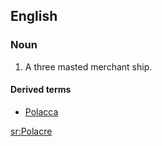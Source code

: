 ==English==

===Noun===
{{wikipedia}}
{{en-noun}}

# {{nautical|obsolete}} A three masted merchant ship.

====Derived terms====
*[[Polacca]] {{pos_a}}

[[sr:Polacre]]